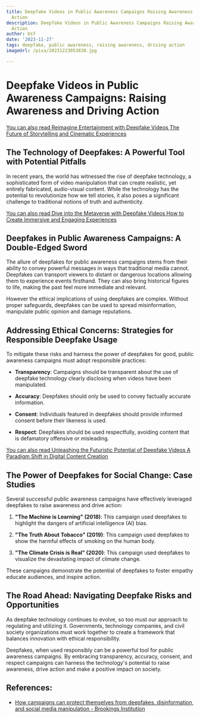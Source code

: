 ```yaml
---
title: Deepfake Videos in Public Awareness Campaigns Raising Awareness and Driving
  Action
description: Deepfake Videos in Public Awareness Campaigns Raising Awareness and Driving
  Action
author: Usf
date: '2023-11-27'
tags: deepfake, public awareness, raising awareness, driving action
imageUrl: /pixa/20231223053838.jpg

---
```

# Deepfake Videos in Public Awareness  Campaigns: Raising Awareness  and Driving Action

[You can also read Reimagine Entertainment with Deepfake  Videos The  Future of Storytelling and Cinematic Experiences](Reimagine%20Entertainment%20with%20Deepfake%20Videos%20The%20Future%20of%20Storytelling%20and%20Cinematic%20Experiences)


## The  Technology of Deepfakes: A Powerful Tool with Potential Pitfalls

In recent years, the world has witnessed the rise of deepfake technology, a sophisticated form  of video manipulation that  can create realistic, yet entirely fabricated, audio-visual content. While  the technology has the potential to revolutionize how we tell stories, it also  poses a  significant challenge to traditional notions of truth and authenticity.

[You can also read Dive into the Metaverse with  Deepfake Videos How to Create Immersive and Engaging Experiences](Dive%20into%20the%20Metaverse%20with%20Deepfake%20Videos%20How%20to%20Create%20Immersive%20and%20Engaging%20Experiences)


## Deepfakes in Public Awareness Campaigns: A Double-Edged Sword

The  allure of deepfakes for public awareness campaigns stems from their ability to convey powerful messages in ways that traditional media cannot. Deepfakes can transport viewers to distant or dangerous locations allowing them to experience events firsthand. They can  also bring  historical figures to life, making  the past feel more immediate and relevant.

However the ethical implications of using deepfakes are complex. Without proper safeguards, deepfakes can be used to  spread misinformation,  manipulate public opinion and damage reputations.

## Addressing Ethical Concerns: Strategies for  Responsible Deepfake Usage

To  mitigate these risks and harness the power of deepfakes for good, public awareness campaigns must adopt responsible practices:

- **Transparency**:  Campaigns should be  transparent about the use of  deepfake technology clearly disclosing when videos have been manipulated.

- **Accuracy**: Deepfakes should only be used to  convey factually accurate information.

- **Consent**: Individuals featured in deepfakes should provide informed consent  before their likeness is used.

- **Respect**: Deepfakes should be used respectfully,  avoiding content that is  defamatory offensive  or misleading.

[You can also read Unleashing the  Futuristic  Potential  of Deepfake Videos A Paradigm Shift in Digital Content Creation](Unleashing%20the%20Futuristic%20Potential%20of%20Deepfake%20Videos%20A%20Paradigm%20Shift%20in%20Digital%20Content%20Creation)


## The Power of Deepfakes for Social Change: Case Studies

Several successful public awareness  campaigns have effectively leveraged deepfakes to raise  awareness and drive action:

1. **"The  Machine is Learning"  (2018)**: This campaign used deepfakes to highlight the dangers of artificial intelligence (AI) bias.

2. **"The Truth About Tobacco" (2019)**: This campaign used  deepfakes to show the harmful effects of smoking on the human body.

3. **"The Climate Crisis is Real" (2020)**: This campaign used deepfakes to visualize the devastating impact of climate change.

These  campaigns demonstrate the potential of deepfakes  to foster empathy educate audiences,  and inspire action.

## The Road  Ahead: Navigating  Deepfake Risks and  Opportunities

As deepfake technology continues to evolve, so too must our  approach to regulating and utilizing it. Governments, technology companies, and civil society organizations must work together to create a framework that balances innovation with ethical responsibility.

Deepfakes, when used  responsibly can be a powerful tool for public awareness campaigns. By embracing transparency, accuracy, consent, and respect  campaigns can  harness the technology's potential  to raise awareness, drive action and make a positive impact on society.

## References:
- [How campaigns can protect themselves from deepfakes, disinformation, and social media manipulation - Brookings Institution](https://www.brookings.edu/articles/how-campaigns-can-protect-themselves-from-deepfakes-disinformation-and-social-media-manipulation/)
